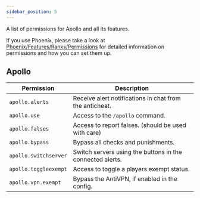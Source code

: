 ```yaml
---
sidebar_position: 5
---
```


A list of permissions for Apollo and all its features.

If you use Phoenix, please take a look at [Phoenix/Features/Ranks/Permissions](/Phoenix/Features/Ranks#permissions) for detailed information on permissions and how you can set them up.

## Apollo

Permission            | Description
--------------------- | ---------------------------------------------------------------------------
`apollo.alerts`       | Receive alert notifications in chat from the anticheat.
`apollo.use`          | Access to the `/apollo` command.
`apollo.falses`       | Access to report falses. (should be used with care)
`apollo.bypass`       | Bypass all checks and punishments.
`apollo.switchserver` | Switch servers using the buttons in the connected alerts.
`apollo.toggleexempt` | Access to toggle a players exempt status.
`apollo.vpn.exempt`   | Bypass the AntiVPN, if enabled in the config.
